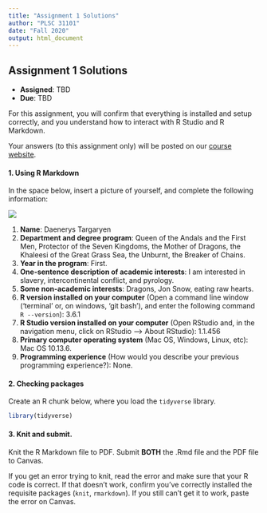 ```yaml
---
title: "Assignment 1 Solutions"
author: "PLSC 31101"
date: "Fall 2020"
output: html_document
---
```


## Assignment 1 Solutions

- __Assigned__: TBD
- __Due__: TBD

For this assignment, you will confirm that everything is installed and setup correctly, and you understand how to interact with R Studio and R Markdown. 

Your answers (to this assignment only) will be posted on our [course website](https://github.com/rochelleterman/plsc-31101).

#### 1. Using R Markdown {-}

In the space below, insert a picture of yourself, and complete the following information:

![](img/dany.jpg)

1. __Name__: Daenerys Targaryen
2. __Department and degree program__: Queen of the Andals and the First Men, Protector of the Seven Kingdoms, the Mother of Dragons, the Khaleesi of the Great Grass Sea, the Unburnt, the Breaker of Chains.
3. __Year in the program__: First.
4. __One-sentence description of academic interests__: I am interested in slavery, intercontinental conflict, and pyrology.
5. __Some non-academic interests__: Dragons, Jon Snow, eating raw hearts.
6. __R version installed on your computer__ (Open a command line window ('terminal' or, on windows, 'git bash'), and enter the following command `R --version`): 3.6.1
7. __R Studio version installed on your computer__ (Open RStudio and, in the navigation menu, click on RStudio --> About RStudio): 1.1.456
8. __Primary computer operating system__ (Mac OS, Windows, Linux, etc): Mac OS 10.13.6.
9. __Programming experience__ (How would you describe your previous programming experience?): None.

#### 2. Checking packages {-}

Create an R chunk below, where you load the `tidyverse` library.

```r
library(tidyverse)
```

#### 3. Knit and submit. {-}

Knit the R Markdown file to PDF. Submit __BOTH__ the .Rmd file and the PDF file to Canvas. 

If you get an error trying to knit, read the error and make sure that your R code is correct. If that doesn't work, confirm you've correctly installed the requisite packages (`knit`, `rmarkdown`). If you still can't get it to work, paste the error on Canvas. 
